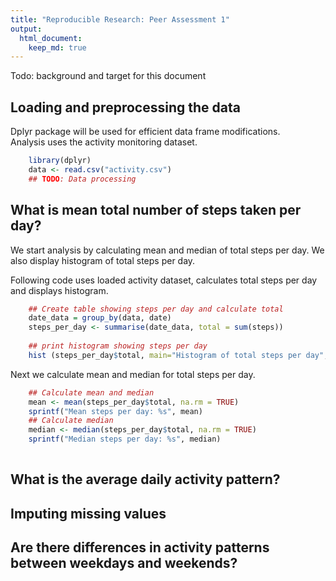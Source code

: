 ```yaml
---
title: "Reproducible Research: Peer Assessment 1"
output: 
  html_document:
    keep_md: true
---
```


Todo: background and target for this document

## Loading and preprocessing the data

Dplyr package will be used for efficient data frame modifications.  
Analysis uses the activity monitoring dataset.

```r
    library(dplyr)
    data <- read.csv("activity.csv")
    ## TODO: Data processing
```

## What is mean total number of steps taken per day?

We start analysis by calculating mean and median of total steps per day. We also display histogram of total steps per day.

Following code uses loaded activity dataset, calculates total steps per day and displays histogram.

```r
    
    ## Create table showing steps per day and calculate total
    date_data = group_by(data, date)
    steps_per_day <- summarise(date_data, total = sum(steps))
    
    ## print histogram showing steps per day
    hist (steps_per_day$total, main="Histogram of total steps per day", xlab = "Total steps per day")

```

Next we calculate mean and median for total steps per day.
```r
    ## Calculate mean and median
    mean <- mean(steps_per_day$total, na.rm = TRUE)
    sprintf("Mean steps per day: %s", mean)
    ## Calculate median
    median <- median(steps_per_day$total, na.rm = TRUE)
    sprintf("Median steps per day: %s", median)
    
```


## What is the average daily activity pattern?



## Imputing missing values



## Are there differences in activity patterns between weekdays and weekends?
